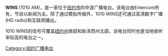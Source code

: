 {{Multiple issues|
{{Unreferenced|time=2020-07-07T22:54:02+00:00}}
{{Expand language|1=en|time=2020-07-08T02:14:00+00:00}}
{{Notability Unreferenced|time=2021-01-07T12:33:51+00:00}}
}}
'''WINS''' (1010 AM)，是一家位于[[纽约市|纽约市]]的中波广播电台。该电台由Entercom所有，节目以新闻为主。除了通过模拟传输外，1010 WINS还可通过高清数字广播 (HD radio)和互联网播出。

1010 WINS的信号可覆盖[[纽约州|纽约州]]南部和新泽西州北部。该电台同时也是当地收听率较高的电台之一。


{{radio-stub}}
[[Category:纽约广播电台|Category:纽约广播电台]]
